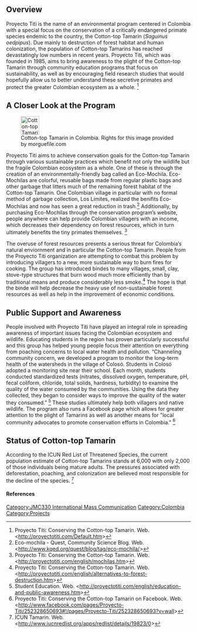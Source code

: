 

==Overview==
 
Proyecto Titi is the name of an environmental program centered in Colombia with a special focus on the conservation of a critically endangered primate species endemic to the country, the Cotton-top Tamarin (''Saguinus oedpipus'').  Due mainly to destruction of forest habitat and human colonization, the population of Cotton-top Tamarins has reached devastatingly low numbers in recent years.  Proyecto Titi, which was founded in 1985, aims to bring awareness to the plight of the Cotton-top Tamarin through community education programs that focus on sustainability, as well as by encouraging field research studies that would hopefully allow us to better understand these secretive primates and protect the greater Colombian ecosystem as a whole. <ref name="Proyecto Titi">Proyecto Titi: Conserving the Cotton-top Tamarin. Web. <http://proyectotiti.com/Default.htm></ref>


==A Closer Look at the Program==

[[File:File0001989831969.jpg|frame|right|50px|Cotton-top Tamarin in Colombia. Rights for this image provided by morguefile.com]]

Proyecto Titi aims to achieve conservation goals for the Cotton-top Tamarin through various sustainable practices which benefit not only the wildlife but the fragile Colombian ecosystem as a whole.  One of these is through the creation of an environmentally-friendly bag called an Eco-Mochila.  Eco-Mochilas are colorful, reusable bags made from regular plastic bags and other garbage that litters much of the remaining forest habitat of the Cotton-top Tamarin.  One Colombian village in particular with no formal method of garbage collection, Los Limites, realized the benifits Eco-Mochilas and now has seen a great reduction in trash.<ref name="EcoMochila">Eco-mochila - Quest, Community Science Blog. Web. <http://www.kqed.org/quest/blog/tag/eco-mochila/></ref>  Additionally, by purchasing Eco-Mochilas through the conservation program’s website, people anywhere can help provide Colombian villagers with an income, which decreases their dependency on forest resources, which in turn ultimately benefits the tiny primates themselves.
<ref name="World">Proyecto Titi: Conserving the Cotton-top Tamarin. Web. <http://proyectotiti.com/english/mochilas.htm></ref>  

The overuse of forest resources presents a serious threat for Colombia’s natural enviornment and in particular the Cotton-top Tamarin.  People from the Proyecto Titi organization are attempting to combat this problem by introducing villagers to a new, more sustainable way to burn fires for cooking. The group has introduced bindes to many villages, small, clay, stove-type structures that burn wood much more efficiently than by traditional means and produce considerably less smoke.<ref name="Bindes">Proyecto Titi: Conserving the Cotton-top Tamarin. Web. <http://proyectotiti.com/english/alternatives-to-forest-destruction.htm></ref> The hope is that the binde will help decrease the heavy use of non-sustainable forest resources as well as help in the improvement of economic conditions.

==Public Support and Awareness==

People involved with Proyecto Titi have played an integral role in spreading awareness of important issues facing the Colombian ecosystem and wildlife.  Educating students in the region has proven particularly successful and this group has helped young people focus their attention on everything from poaching concerns to local water health and pollution.  “Channeling community concern, we developed a program to monitor the long-term health of the watersheds in the village of Colosó. Students in Colosó adopted a monitoring site near their school. Each month, students conducted standardized tests (nitrates, dissolved oxygen, temperature, pH, fecal coliform, chloride, total solids, hardness, turbidity) to examine the quality of the water consumed by the communities. Using the data they collected, they began to consider ways to improve the quality of the water they consumed.”
<ref name="Education">Student Education. Web. <http://proyectotiti.com/english/education-and-public-awareness.htm></ref> These studies ultimately help both villagers and native wildlife.  The program also runs a Facebook page which allows for greater attention to the plight of Tamarins as well as another means for "local community advocates to promote conservation efforts in Colombia." <ref name="Facebook">Proyecto Titi: Conserving the Cotton-top Tamarin on Facebook. Web. <http://www.facebook.com/pages/Proyecto-Titi/252328650693#!/pages/Proyecto-Titi/252328650693?v=wall></ref>

==Status of Cotton-top Tamarin==
According to the ICUN Red List of Threatened Species, the current population estimate of Cotton-top Tamarins stands at 6,000 with only 2,000 of those individuals being mature adults.  The pressures associated with deforestation, poaching, and colonization are believed most responsible for the decline of the species. <ref name="ICUN">ICUN Tamarin. Web. <http://www.iucnredlist.org/apps/redlist/details/19823/0></ref>

====References====

<references/>



[[Category:JMC330 International Mass Communication]]
[[Category:Colombia]]
[[Category:Projects]]